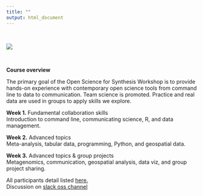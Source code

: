 ```yaml
---
title: ""
output: html_document
---
```

<br>


![](./GM.jpg)  

<br>

**Course overview**  

The primary goal of the Open Science for Synthesis Workshop is to provide hands-on experience with contemporary open science tools from command line to data to communication. Team science is promoted. Practice and real data are used in groups to apply skills we explore.

**Week 1.** Fundamental collaboration skills  
Introduction to command line, communicating science, R, and data management.  

**Week 2.** Advanced topics  
Meta-analysis, tabular data, programming, Python, and geospatial data.  

**Week 3.** Advanced topics & group projects  
Metagenomics, communication, geospatial analysis, data viz, and group project sharing.

All participants detail listed [here.](https://www.nceas.ucsb.edu/OSS2017)  
Discussion on [slack oss channel](https://nceas.slack.com/messages/C4UHC7K17)



